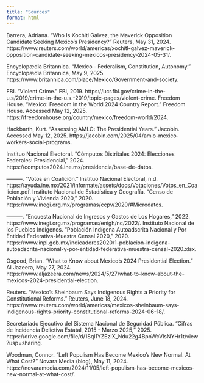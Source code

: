 ```yaml
---
title: "Sources"
format: html
---
```


Barrera, Adriana. “Who Is Xochitl Galvez, the Maverick Opposition Candidate Seeking Mexico’s Presidency?” Reuters, May 31, 2024. https://www.reuters.com/world/americas/xochitl-galvez-maverick-opposition-candidate-seeking-mexicos-presidency-2024-05-31/.

Encyclopædia Britannica. “Mexico - Federalism, Constitution, Autonomy.” Encyclopædia Britannica, May 9, 2025. https://www.britannica.com/place/Mexico/Government-and-society.

FBI. “Violent Crime.” FBI, 2019. https://ucr.fbi.gov/crime-in-the-u.s/2019/crime-in-the-u.s.-2019/topic-pages/violent-crime.
Freedom House. “Mexico: Freedom in the World 2024 Country Report.” Freedom House. Accessed May 12, 2025. https://freedomhouse.org/country/mexico/freedom-world/2024.

Hackbarth, Kurt. “Assessing AMLO: The Presidential Years.” Jacobin. Accessed May 12, 2025.
https://jacobin.com/2025/04/amlo-mexico-workers-social-programs.

Instituo Nacional Electoral. “Cómputos Distritales 2024: Elecciones Federales: Presidencial,” 2024. https://computos2024.ine.mx/presidencia/base-de-datos.

———. “Votos en Coalición.” Instituo Nacional Electoral, n.d. https://ayuda.ine.mx/2021/informate/assets/docs/Votaciones/Votos_en_Coalicion.pdf.
Instituto Nacional de Estadística y Geografía. “Censo de Población y Vivienda 2020,” 2020. https://www.inegi.org.mx/programas/ccpv/2020/#Microdatos.

———. “Encuesta Nacional de Ingresos y Gastos de Los Hogares,” 2022. https://www.inegi.org.mx/programas/enigh/nc/2022/.
Instituto Nacional de los Pueblos Indígenos. “Población Indígena Autoadscrita Nacional y Por Entidad Federativa-Muestra Censal 2020,” 2020. https://www.inpi.gob.mx/indicadores2020/1-poblacion-indigena-autoadscrita-nacional-y-por-entidad-federativa-muestra-censal-2020.xlsx.

Osgood, Brian. “What to Know about Mexico’s 2024 Presidential Election.” Al Jazeera, May 27, 2024. https://www.aljazeera.com/news/2024/5/27/what-to-know-about-the-mexicos-2024-presidential-election.

Reuters. “Mexico’s Sheinbaum Says Indigenous Rights a Priority for Constitutional Reforms.” Reuters, June 18, 2024. https://www.reuters.com/world/americas/mexicos-sheinbaum-says-indigenous-rights-priority-constitutional-reforms-2024-06-18/.

Secretariado Ejecutivo del Sistema Nacional de Seguridad Pública. “Cifras de Incidencia Delictiva Estatal, 2015 - Marzo 2025,” 2025. https://drive.google.com/file/d/1Sql1YZEziX_Ndu22g4BpnWcVlsNYHr1t/view?usp=sharing.

Woodman, Connor. “Left Populism Has Become Mexico’s New Normal. At What Cost?” Novara Media (blog), May 11, 2024. https://novaramedia.com/2024/11/05/left-populism-has-become-mexicos-new-normal-at-what-cost/.
